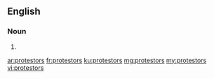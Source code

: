 ==English==

===Noun===
{{head|en}}

# {{plural of|protestor}}

[[ar:protestors]]
[[fr:protestors]]
[[ku:protestors]]
[[mg:protestors]]
[[my:protestors]]
[[vi:protestors]]